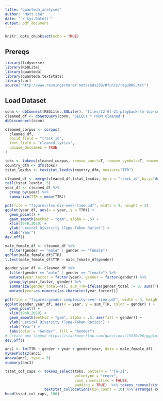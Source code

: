 ```yaml
---
title: "quanteda_analyses"
author: "Matt Shu"
date: "`r Sys.Date()`"
output: pdf_document
---
```


```r
knitr::opts_chunk$set(echo = TRUE)
```

## Prereqs

```r
library(tidyverse)
library(RSQLite)
library(quanteda)
library(quanteda.textstats)
library(car)
source("http://www.reuningscherer.net/s&ds230/Rfuncs/regJDRS.txt")
```

## Load Dataset
```r
conn <- dbConnect(RSQLite::SQLite(), "files/22-04-21-playback-fm-top-country.db")
cleaned_df <- dbGetQuery(conn, 'SELECT * FROM cleaned')
dbDisconnect(conn)
```

```r
cleaned_corpus <- corpus(
  cleaned_df,
  docid_field = "track_id",
  text_field = "cleaned_lyrics",
  unique_docnames = TRUE
)
```

```r
toks <- tokens(cleaned_corpus, remove_punct=T, remove_symbols=T, remove_numbers=T, remove_separators=T)
country_dfm <- dfm(toks)
tstat_lexdiv <- textstat_lexdiv(country_dfm, measure="TTR")

cleaned_df <- merge(cleaned_df,tstat_lexdiv, by.x = "track_id",by.y="document")
tail(tstat_lexdiv, 5)
year_df <- cleaned_df %>%
  group_by(year) %>%
  summarize(TTR = mean(TTR))
```

```r
pdf(file = "figures/lex-div-over-time.pdf", width = 4, height = 3)
ggplot(year_df, aes(x = year, y = TTR)) +
  geom_point() +
  geom_smooth(method = "gam", alpha = .5) +
  xlim(1940,2020) +
  ylab("Lexical Diversity (Type-Token Ratio)") +
  xlab("Year")
dev.off()
```

```r
male_female_df <- cleaned_df %>%
  filter(gender == "male" | gender == "female")
qqPlot(male_female_df$TTR)
t.test(male_female_df$TTR ~ male_female_df$gender)
```

```r
gender_year_df <- cleaned_df %>%
  filter(gender == "male" | gender == "female") %>%
  mutate(year_factor = factor(year), gender = factor(gender)) %>%
  group_by(year_factor, gender) %>%
  summarize(gender_total=n(), sum_TTR=ifelse(gender_total != 0, sum(TTR)/gender_total, 0))  %>%
  mutate(year=as.numeric(as.character(year_factor)))
```

```r
pdf(file = "figures/gender-complexity-over-time.pdf", width = 4, height = 3)
ggplot(gender_year_df, aes(x = year, y = sum_TTR, color = gender) ) +
  geom_point() +
  xlim(1940,2020) +
  geom_smooth(method = "gam", alpha = .5, aes(fill = gender)) +
  ylab("Lexical Diversity (Type-Token Ratio)") +
  xlab("Year") + 
  labs(color = "Gender", fill = "Gender") 
# Create one legend https://stackoverflow.com/questions/15370496/ggplot2-draws-two-legends
dev.off()
```

```r
anc1 <- lm(TTR ~ gender + year + gender*year, data = male_female_df)
myResPlots2(anc1)
Anova(anc1, type = 3)
summary(anc1)
```

```r

tstat_col_caps <- tokens_select(toks, pattern = "^[A-Z]", 
                                valuetype = "regex", 
                                case_insensitive = FALSE, 
                                padding = TRUE)  %>% tokens_remove(c(stopwords("english"))) %>%
                  textstat_collocations(min_count = 10) %>% arrange(-count)
head(tstat_col_caps, 100)

```


